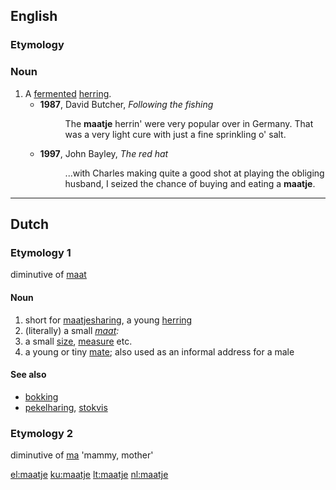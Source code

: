 ==English==

===Etymology===
{{etyl|nl}} {{term|maatje}}

===Noun===
{{en-noun}}

# A [[ferment]]ed [[herring]].
#* '''1987''', David Butcher, ''Following the fishing''
#*: The '''maatje''' herrin' were very popular over in Germany. That was a very light cure with just a fine sprinkling o' salt.
#* '''1997''', John Bayley, ''The red hat''
#*: ...with Charles making quite a good shot at playing the obliging husband, I seized the chance of buying and eating a '''maatje'''.

----

==Dutch==

===Etymology 1===
diminutive of [[maat]]

====Noun====
{{nl-noun|g|maatjes|-}} {{n}}

# short for [[maatjesharing]], a young [[herring]] 
# (literally) a small ''[[maat]]:''
# a small [[size]], [[measure]] etc.
# a young or tiny [[mate]]; also used as an informal address for a male

====See also====
* [[bokking]]
* [[pekelharing]], [[stokvis]]

===Etymology 2===
diminutive of [[ma]] 'mammy, mother'

[[el:maatje]]
[[ku:maatje]]
[[lt:maatje]]
[[nl:maatje]]